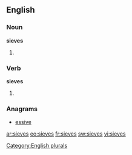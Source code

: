 ==English==

===Noun===
'''sieves'''

# {{plural of |[[sieve]]}}

===Verb===
'''sieves'''

# {{third-person singular of|sieve}}

===Anagrams===
* [[essive#English|essive]]

[[Category:English plurals]]

[[ar:sieves]]
[[eo:sieves]]
[[fr:sieves]]
[[sw:sieves]]
[[vi:sieves]]